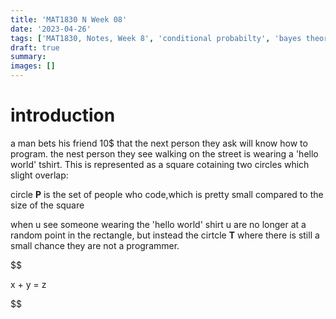 ```yaml
---
title: 'MAT1830 N Week 08'
date: '2023-04-26'
tags: ['MAT1830, Notes, Week 8', 'conditional probabilty', 'bayes theorem']
draft: true
summary:
images: []
---
```


# introduction

a man bets his friend 10$ that the next person they ask will know how to program. the nest person they see walking on the street is wearing a 'hello world' tshirt. This is represented as a square cotaining two circles which slight overlap:

circle **P** is the set of people who code,which is pretty small compared to the size of the square

when u see someone wearing the 'hello world' shirt u are no longer at a random point in the rectangle, but instead the cirtcle **T** where there is still a small chance they are not a programmer.

$$

x + y = z


$$
